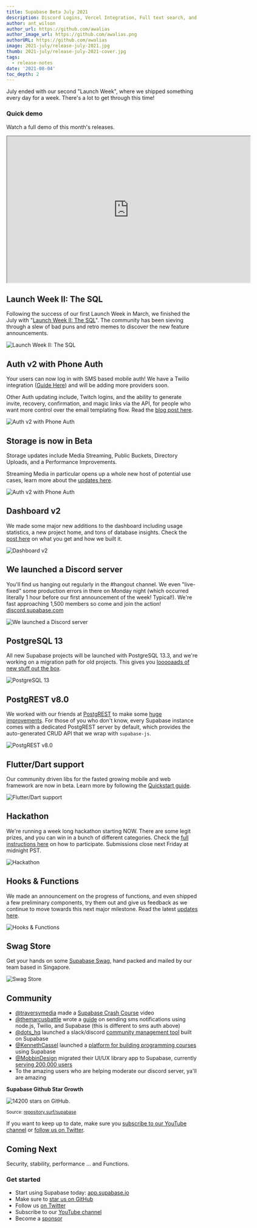 ```yaml
---
title: Supabase Beta July 2021
description: Discord Logins, Vercel Integration, Full text search, and OAuth guides.
author: ant_wilson
author_url: https://github.com/awalias
author_image_url: https://github.com/awalias.png
authorURL: https://github.com/awalias
image: 2021-july/release-july-2021.jpg
thumb: 2021-july/release-july-2021-cover.jpg
tags:
  - release-notes
date: '2021-08-04'
toc_depth: 2
---
```


July ended with our second "Launch Week", where we shipped something every day for a week. There's a lot to get through this time!

### Quick demo

Watch a full demo of this month's releases.

<iframe
  className="w-full video-with-border"
  width="640"
  height="385"
  src="https://www.youtube-nocookie.com/embed/Vj5fPA-vjfw"
  frameBorder="1"
  allow="accelerometer; autoplay; clipboard-write; encrypted-media; gyroscope; picture-in-picture"
  allowFullScreen
></iframe>

## Launch Week II: The SQL

Following the success of our first Launch Week in March, we finished the July with "[Launch Week II: The SQL](/blog/2021/07/22/supabase-launch-week-sql)". 
The community has been sieving through a slew of bad puns and retro memes to discover the new feature announcements.

![Launch Week II: The SQL](/new/images/blog/2021-july/supabase-launch-the-sql.png)

## Auth v2 with Phone Auth

Your users can now log in with SMS based mobile auth! We have a Twilio integration ([Guide Here](https://supabase.io/docs/guides/auth/auth-twilio)) and will be adding more providers soon.

Other Auth updating include, Twitch logins, and the ability to generate invite, recovery, confirmation, and magic links via the API, 
for people who want more control over the email templating flow. Read the [blog post here](https://supabase.io/blog/2021/07/28/supabase-auth-passwordless-sms-login).

![Auth v2 with Phone Auth](/new/images/blog/2021-july/verify-phone.jpg)

## Storage is now in Beta

Storage updates include Media Streaming, Public Buckets, Directory Uploads, and a Performance Improvements. 

Streaming Media in particular opens up a whole new host of potential use cases, learn more about the [updates here](https://supabase.io/blog/2021/07/27/storage-beta).

![Auth v2 with Phone Auth](/new/images/blog/2021-july/storage.png)

## Dashboard v2

We made some major new additions to the dashboard including usage statistics, a new project home, and tons of database insights. 
Check the [post here](https://supabase.io/blog/2021/07/29/supabase-reports-and-metrics) on what you get and how we built it.

![Dashboard v2](/new/images/blog/2021-july/dashboards.png)

## We launched a Discord server

You'll find us hanging out regularly in the #hangout channel. 
We even "live-fixed" some production errors in there on Monday night (which occurred literally 1 hour before our first announcement of the week! Typical!). 
We're fast approaching 1,500 members so come and join the action! [discord.supabase.com](https://discord.supabase.com)

![We launched a Discord server](/new/images/blog/2021-july/discord.png)

## PostgreSQL 13

All new Supabase projects will be launched with PostgreSQL 13.3, and we're working on a migration path for old projects. 
This gives you [looooaads of new stuff out the box](https://supabase.io/blog/2021/07/26/supabase-postgres-13).

![PostgreSQL 13](/new/images/blog/2021-july/postgres-13.png)

## PostgREST v8.0

We worked with our friends at [PostgREST](https://postgrest.org/) to make some [huge improvements](https://supabase.io/blog/2021/07/26/supabase-community-day#postgrest-version-80). 
For those of you who don't know, every Supabase instance comes with a dedicated PostgREST server by default, 
which provides the auto-generated CRUD API that we wrap with `supabase-js`.

![PostgREST v8.0](/new/images/blog/2021-july/postgrest-8.png)

## Flutter/Dart support

Our community driven libs for the fasted growing mobile and web framework are now in beta. Learn more by following the [Quickstart guide](https://supabase.io/docs/guides/with-flutter).

![Flutter/Dart support](/new/images/blog/2021-july/dart.png)

## Hackathon

We're running a week long hackathon starting NOW. There are some legit prizes, and you can win in a bunch of different categories. 
Check the [full instructions here](https://supabase.io/blog/2021/07/30/1-the-supabase-hackathon) on how to participate. Submissions close next Friday at midnight PST.

![Hackathon](/new/images/blog/2021-july/hackathon.png)

## Hooks & Functions

We made an announcement on the progress of functions, and even shipped a few preliminary components, try them out and give us feedback as we continue to move towards this next major milestone. 
Read the latest [updates here](https://supabase.io/blog/2021/07/30/supabase-functions-updates).

![Hooks & Functions](/new/images/blog/2021-july/hooks.jpg)

## Swag Store

Get your hands on some [Supabase Swag](https://store.supabase.com/), hand packed and mailed by our team based in Singapore.

![Swag Store](/new/images/blog/2021-july/swag.png)

## Community

- [@traversymedia](https://twitter.com/traversymedia) made a [Supabase Crash Course](https://www.youtube.com/watch?v=7uKQBl9uZ00) video 
- [@themarcusbattle](https://twitter.com/themarcusbattle/status/1419638564573360130?s=20) wrote a [guide](https://www.twilio.com/blog/send-sms-notifications-supabase-users-node-js-twilio-messaging) on sending sms notifications using node.js, Twilio, and Supabase (this is different to sms auth above) 
- [@dots_hq](https://twitter.com/dots_hq) launched a slack/discord [community management tool](https://dots.community/) built on Supabase 
- [@KennethCassel](https://twitter.com/KennethCassel) launched a [platform for building programming courses](https://www.slip.so/) using Supabase
- [@MobbinDesign](https://twitter.com/MobbinDesign) migrated their UI/UX library app to Supabase, currently [serving 200,000 users](https://supabase.io/blog/2021/07/28/mobbin-supabase-200000-users) 
- To the amazing users who are helping moderate our discord server, ya'll are amazing

**Supabase Github Star Growth** 

![14200 stars on GitHub.](/new/images/blog/2021-july/github-growth.png)

<small>
  Source: <a href="https://repository.surf/supabase">repository.surf/supabase</a>
</small>

If you want to keep up to date, make sure you [subscribe to our YouTube channel](https://www.youtube.com/channel/UCNTVzV1InxHV-YR0fSajqPQ) or 
[follow us on Twitter](https://twitter.com/supabase).

## Coming Next

Security, stability, performance ... and Functions.

### Get started

- Start using Supabase today: [app.supabase.io](https://app.supabase.io/)
- Make sure to [star us on GitHub](https://github.com/supabase/supabase)
- Follow us [on Twitter](https://twitter.com/supabase)
- Subscribe to our [YouTube channel](https://www.youtube.com/channel/UCNTVzV1InxHV-YR0fSajqPQ)
- Become a [sponsor](https://github.com/sponsors/supabase)
